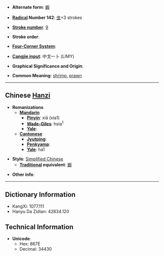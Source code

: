 * '''Alternate form''': [[蝦]]

* '''[[Wiktionary:Chinese radical index| Radical]] Number 142''': [[Wiktionary:Chinese radical index 虫|虫]]+3 strokes

* '''[[Wiktionary:Chinese total strokes index|Stroke number]]''': [[Wiktionary:Chinese total strokes index 9|9]]

* '''Stroke order''': 

* '''[[Wiktionary:Chinese four corner index|Four-Corner System]]''': 

* '''[[Wiktionary:Chinese Cangjie index|Cangjie input]]''': 中戈一卜 (LIMY)

* '''Graphical Significance and Origin''': 

* '''Common Meaning''': [[shrimp]], [[prawn]]

----

== Chinese [[Hanzi]] ==

* '''Romanizations'''
** '''[[Mandarin]]'''
*** '''[[Pinyin]]''': xiā (xia1)
*** '''[[Wade-Giles]]''': hsia<sup>1</sup>
*** '''[[Yale]]''': 
** '''[[Cantonese]]'''
*** '''[[Jyutping]]''':
*** '''[[Penkyamp]]''': 
*** '''[[Yale]]''': ha1

* '''Style''': [[Simplified Chinese]] 
** '''[[Traditional Chinese|Traditional]] equivalent''': [[蝦]]

* '''Other info''': 

----

== Dictionary Information ==

* KangXi: 1077.111
* Hanyu Da Zidian: 42834.120

== Technical Information ==

* '''Unicode''':
** Hex: 867E
** Decimal: 34430